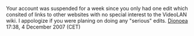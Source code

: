 Your account was suspended for a week since you only had one edit which consited of links to other websites with no special interest to the VideoLAN wiki. I appologize if you were planing on doing any "serious" edits. [[User:Dionoea|Dionoea]] 17:38, 4 December 2007 (CET)